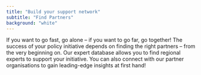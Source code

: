 ```yaml
---
title: "Build your support network"
subtitle: "Find Partners"
background: "white"
---
```


If you want to go fast, go alone – if you want to go far, go together! The success of your policy initiative
depends on finding the right partners – from the very beginning on. Our expert database allows you to find
regional experts to support your initiative. You can also connect with our partner organisations to gain
leading-edge insights at first hand!